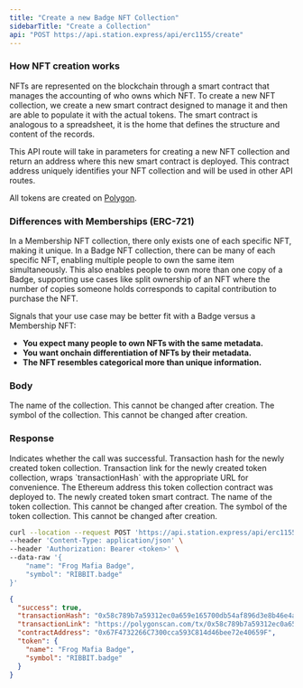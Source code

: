 ```yaml
---
title: "Create a new Badge NFT Collection"
sidebarTitle: "Create a Collection"
api: "POST https://api.station.express/api/erc1155/create"
---
```


### How NFT creation works

NFTs are represented on the blockchain through a smart contract that manages the accounting of who owns which NFT.
To create a new NFT collection, we create a new smart contract designed to manage it and then are able to populate it with the actual tokens.
The smart contract is analogous to a spreadsheet, it is the home that defines the structure and content of the records.

This API route will take in parameters for creating a new NFT collection and return an address where this new smart contract is deployed.
This contract address uniquely identifies your NFT collection and will be used in other API routes.

<Note>All tokens are created on [Polygon](https://polygon.technology/).</Note>

### Differences with Memberships (ERC-721)

In a Membership NFT collection, there only exists one of each specific NFT, making it unique. In a Badge NFT
collection, there can be many of each specific NFT, enabling multiple people to own the same item simultaneously.
This also enables people to own more than one copy of a Badge, supporting use cases like split ownership of
an NFT where the number of copies someone holds corresponds to capital contribution to purchase the NFT.

Signals that your use case may be better fit with a Badge versus a Membership NFT:

- **You expect many people to own NFTs with the same metadata.**
- **You want onchain differentiation of NFTs by their metadata.**
- **The NFT resembles categorical more than unique information.**

### Body

<ParamField body="name" type="string" required>
  The name of the collection. This cannot be changed after creation.
</ParamField>

<ParamField body="symbol" type="string" required>
  The symbol of the collection. This cannot be changed after creation.
</ParamField>

### Response

<ResponseField name="success" type="boolean">
  Indicates whether the call was successful.
</ResponseField>

<ResponseField name="transactionHash" type="string">
  Transaction hash for the newly created token collection.
</ResponseField>

<ResponseField name="transactionLink" type="string">
  Transaction link for the newly created token collection, wraps
  `transactionHash` with the appropriate URL for convenience.
</ResponseField>

<ResponseField name="contractAddress" type="string">
  The Ethereum address this token collection contract was deployed to.
</ResponseField>

<ResponseField name="token" type="object">
  The newly created token smart contract.
  <Expandable title="Token">
    <ResponseField name="name" type="string">
      The name of the token collection. This cannot be changed after creation.
    </ResponseField>
    <ResponseField name="symbol" type="string">
      The symbol of the token collection. This cannot be changed after creation.
    </ResponseField>
  </Expandable>
</ResponseField>

<RequestExample>

```bash Example Request
curl --location --request POST 'https://api.station.express/api/erc1155/create' \
--header 'Content-Type: application/json' \
--header 'Authorization: Bearer <token>' \
--data-raw '{
    "name": "Frog Mafia Badge",
    "symbol": "RIBBIT.badge"
}'
```

</RequestExample>

<ResponseExample>

```json Response
{
  "success": true,
  "transactionHash": "0x58c789b7a59312ec0a659e165700db54af896d3e8b46e4aeecb33b32b88157c9",
  "transactionLink": "https://polygonscan.com/tx/0x58c789b7a59312ec0a659e165700db54af896d3e8b46e4aeecb33b32b88157c9",
  "contractAddress": "0x67F4732266C7300cca593C814d46bee72e40659F",
  "token": {
    "name": "Frog Mafia Badge",
    "symbol": "RIBBIT.badge"
  }
}
```

</ResponseExample>
